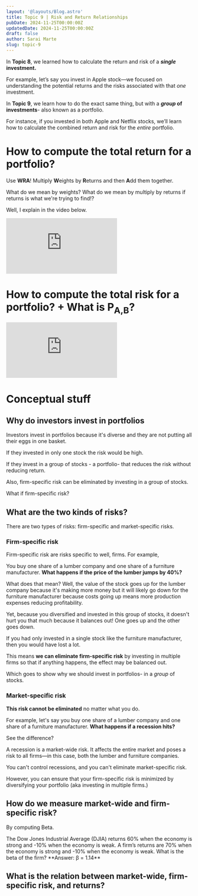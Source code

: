 ```yaml
---
layout: '@layouts/Blog.astro'
title: Topic 9 | Risk and Return Relationships
pubDate: 2024-11-25T00:00:00Z 
updatedDate: 2024-11-25T00:00:00Z 
draft: false
author: Sarai Marte
slug: topic-9
---
```



In **Topic 8**, we learned how to calculate the return and risk of a ***single* investment.**

For example, let’s say you invest in Apple stock—we focused on understanding the potential returns and the risks associated with that *one* investment.

In **Topic 9**, we learn how to do the exact same thing, but with a ***group* of investments**- also known as a portfolio.

For instance, if you invested in both Apple and Netflix stocks, we’ll learn how to calculate the combined return and risk for the *entire* portfolio.

# How to compute the total return for a portfolio?

Use **WRA**! Multiply **W**eights by **R**eturns and then **A**dd them together. 

What do we mean by weights? What do we mean by multiply by returns if returns is what we're trying to find!?

Well, I explain in the video below.

<iframe src="https://www.youtube.com/embed/B0Im2a62SOE?si=YbNlwyQSDkBuHzut" title="YouTube video player" frameborder="0" allow="accelerometer; autoplay; clipboard-write; encrypted-media; gyroscope; picture-in-picture; web-share" referrerpolicy="strict-origin-when-cross-origin" allowfullscreen></iframe>

# How to compute the total risk for a portfolio? + What is P<sub>A,B</sub>?

<iframe src="https://www.youtube.com/embed/HmsNq-KIU3Y?si=y4lYootHmEHQ-0Qh" title="YouTube video player" frameborder="0" allow="accelerometer; autoplay; clipboard-write; encrypted-media; gyroscope; picture-in-picture; web-share" referrerpolicy="strict-origin-when-cross-origin" allowfullscreen></iframe>

# Conceptual stuff

## Why do investors invest in portfolios

Investors invest in portfolios because it's diverse and they are not putting all their eggs in one basket.

If they invested in only one stock the risk would be high.

If they invest in a group of stocks - a portfolio- that reduces the risk without reducing return. 

Also, firm-specific risk can be eliminated by investing in a group of stocks. 

What if firm-specific risk?

## What are the two kinds of risks?

There are two types of risks: firm-specific and market-specific risks. 

### Firm-specific risk

Firm-specific risk are risks specific to well, firms. For example,

You buy one share of a lumber company and one share of a furniture manufacturer. **What happens if the price of the lumber jumps by 40%?**

What does that mean? Well, the value of the stock goes up for the lumber company because it's making more money but it will likely go down for the furniture manufacturer because costs going up means more production expenses reducing profitability. 

Yet, because you diversified and invested in this group of stocks, it doesn't hurt you that much because it balances out! One goes up and the other goes down. 

If you had only invested in a single stock like the furniture manufacturer, then you would have lost a lot. 

This means **we can eliminate firm-specific risk** by investing in multiple firms so that if anything happens, the effect may be balanced out. 

Which goes to show why we should invest in portfolios- in a *group* of stocks.

### Market-specific risk 

**This risk cannot be eliminated** no matter what you do.

For example, let's say you buy one share of a lumber company and one share of a furniture manufacturer. **What happens if a recession hits?**

See the difference?

A recession is a market-wide risk. It affects the entire market and poses a risk to all firms—in this case, both the lumber and furniture companies.

You can't control recessions, and you can't eliminate market-specific risk.

However, you can ensure that your firm-specific risk is minimized by diversifying your portfolio (aka investing in multiple firms.)

## How do we measure market-wide and firm-specific risk?

By computing Beta. 

<Problem n = "1">
The Dow Jones Industrial Average (DJIA) returns 60% when the economy is strong and -10% when the economy is weak. A firm’s returns are 70% when the economy is strong and -10% when the economy is weak. What is the beta of the firm?
</Problem>

<Solution>
**Answer: β = 1.14**
</Solution>

## What is the relation between market-wide, firm-specific risk, and returns?

